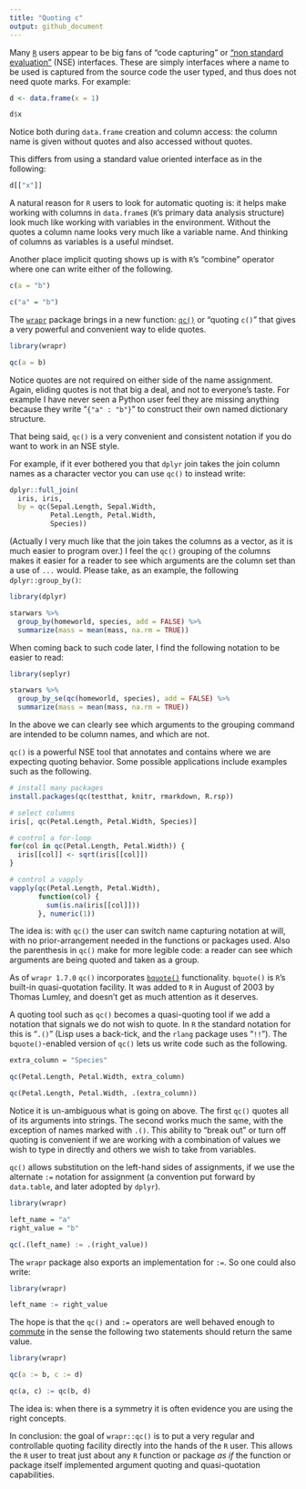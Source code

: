 ```yaml
---
title: "Quoting c"
output: github_document
---
```


Many [`R`](https://github.com/r-lib/rlang/issues/686) users appear to be big fans of "code capturing" or ["non standard evaluation"](http://developer.r-project.org/nonstandard-eval.pdf) (NSE) interfaces.  These are simply interfaces where a name to be used is captured from the source code the user typed, and thus does not need quote marks.  For example:

```r
d <- data.frame(x = 1)

d$x
```


Notice both during `data.frame` creation and column access: the column name is given without quotes and also accessed without quotes.

This differs from using a standard value oriented interface as in the following:

```r
d[["x"]]
```

A natural reason for `R` users to look for automatic quoting is: it helps make working with columns in `data.frame`s (`R`'s primary data analysis structure) look much like working with variables in the environment.  Without the quotes a column name looks very much like a variable name.  And thinking of columns as variables is a useful mindset.

Another place implicit quoting shows up is with `R`'s "combine" operator where one can write either of the following.

```r
c(a = "b")

c("a" = "b")
```

The [`wrapr`](https://CRAN.R-project.org/package=wrapr) package brings in a new function: [`qc()`](https://winvector.github.io/wrapr/reference/qc.html) or "quoting `c()`" that gives a very powerful and convenient way to elide quotes.

```r
library(wrapr)

qc(a = b)
```

Notice quotes are not required on either side of the name assignment.  Again, eliding quotes is not that big a deal, and not to everyone's taste.  For example I have never seen a Python user feel they are missing anything because they write "`{"a" : "b"}`" to construct their own named dictionary structure.

That being said, `qc()` is a very convenient and consistent notation if you do want to work in an NSE style.

For example, if it ever bothered you that `dplyr` join takes the join column names as a character vector you can use `qc()` to instead write:

```r
dplyr::full_join(
  iris, iris, 
  by = qc(Sepal.Length, Sepal.Width, 
          Petal.Length, Petal.Width, 
          Species))
```

(Actually I very much like that the join takes the columns as a vector, as it is much easier to program over.)  I feel the `qc()` grouping of the columns makes it easier for a reader to see which arguments are the column set than a use of `...` would.  Please take, as an example, the following `dplyr::group_by()`:

```r
library(dplyr)

starwars %>%
  group_by(homeworld, species, add = FALSE) %>%
  summarize(mass = mean(mass, na.rm = TRUE))
```

When coming back to such code later, I find the following notation to be easier to read:

```r
library(seplyr)

starwars %>%
  group_by_se(qc(homeworld, species), add = FALSE) %>%
  summarize(mass = mean(mass, na.rm = TRUE))
```

In the above we can clearly see which arguments to the grouping command are intended to be column names, and which are not.

`qc()` is a powerful NSE tool that annotates and contains where we are expecting quoting behavior.  Some possible applications include examples such as the following.

```r
# install many packages
install.packages(qc(testthat, knitr, rmarkdown, R.rsp))

# select columns
iris[, qc(Petal.Length, Petal.Width, Species)]

# control a for-loop
for(col in qc(Petal.Length, Petal.Width)) {
  iris[[col]] <- sqrt(iris[[col]])
}

# control a vapply
vapply(qc(Petal.Length, Petal.Width), 
       function(col) {
         sum(is.na(iris[[col]]))
       }, numeric(1))
```

The idea is: with `qc()` the user can switch name capturing notation at will, with no prior-arrangement needed in the functions or packages used.  Also the parenthesis in `qc()` make for more legible code: a reader can see which arguments are being quoted and taken as a group.

As of `wrapr 1.7.0` `qc()` incorporates [`bquote()`](https://stat.ethz.ch/R-manual/R-devel/library/base/html/bquote.html) functionality.  `bquote()` is `R`'s built-in quasi-quotation facility.  It was added to `R` in August of 2003 by Thomas Lumley, and doesn't get as much attention as it deserves.

A quoting tool such as `qc()` becomes a quasi-quoting tool if we add a notation that signals we do not wish to quote.  In `R` the standard notation for this is "`.()`" (Lisp uses a back-tick, and the `rlang` package uses "`!!`").  The `bquote()`-enabled version of `qc()` lets us write code such as the following.

```r
extra_column = "Species"

qc(Petal.Length, Petal.Width, extra_column)

qc(Petal.Length, Petal.Width, .(extra_column))
```

Notice it is un-ambiguous what is going on above.  The first `qc()` quotes all of its arguments into strings.  The second works much the same, with the exception of names marked with `.()`.  This ability to "break out" or turn off quoting is convenient if we are working with a combination of values we wish to type in directly and others we wish to take from variables.

`qc()` allows substitution on the left-hand sides of assignments, if we use the alternate `:=` notation for assignment (a convention put forward by `data.table`, and later adopted by `dplyr`).

```r
library(wrapr)

left_name = "a"
right_value = "b"

qc(.(left_name) := .(right_value))
```


The `wrapr` package also exports an implementation for `:=`.  So one could also write:

```r
library(wrapr)

left_name := right_value
```

The hope is that the `qc()` and `:=` operators are well behaved enough to [commute](https://en.wikipedia.org/wiki/Commutative_property) in the sense the following two statements should return the same value.

```r
library(wrapr)

qc(a := b, c := d)

qc(a, c) := qc(b, d)
```

The idea is: when there is a symmetry it is often evidence you are using the right concepts.

In conclusion: the goal of `wrapr::qc()` is to put a very regular and controllable quoting facility directly into the hands of the `R` user. This allows the `R` user to treat just about any `R` function or package *as if* the function or package itself implemented argument quoting and quasi-quotation capabilities.


